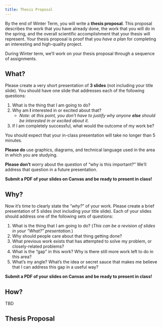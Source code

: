 ```yaml
---
title: Thesis Proposal
---
```


By the end of Winter Term, you will write a **thesis proposal**. This proposal describes the work that you have already done, the work that you will do in the spring, and the overall scientific accomplishment that your thesis will represent. Your thesis proposal is proof that you *have a plan* for completing an interesting and high-quality project. 

During Winter term, we'll work on your thesis proposal through a sequence of assignments. 

## What? 

Please create a very short presentation of **3 slides** (not including your title slide). You should have one slide that addresses each of the following questions: 

1. What is the thing that I am going to do?
2. Why am **I** interested in or excited about that? 
    - *Note: at this point, you don't have to justify why anyone* ***else*** *should be interested in or excited about it.*
3. If I am completely successful, what would the outcome of my work be? 


You should expect that your in-class presentation will take no longer than 5 minutes. 

**Please do** use graphics, diagrams, and technical language used in the area in which you are studying.  

**Please don't** worry about the question of "why is this important?" We'll address that question in a future presentation. 



**Submit a PDF of your slides on Canvas and be ready to present in class!** 

## Why? 

Now it's time to clearly state the "*why?*" of your work. Please create a brief presentation of 5 slides (not including your title slide). Each of your slides should address one of the following sets of questions:


1. What is the thing that I am going to do? (*This can be a revision of slides in your "What?" presentation.*)
2. Why should people care about that thing getting done? 
3. What previous work exists that has attempted to solve my problem, or closely-related problems?
4. What is the "gap" in this work? Why is there still more work left to do in this area?
5. What's my angle? What's the idea or secret sauce that makes me believe that I can address this gap in a useful way? 

**Submit a PDF of your slides on Canvas and be ready to present in class!** 

## How?

TBD

## Thesis Proposal

